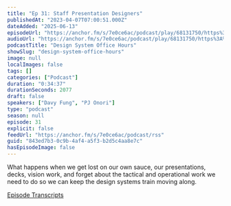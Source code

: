 ```yaml
---
title: "Ep 31: Staff Presentation Designers"
publishedAt: "2023-04-07T07:00:51.000Z"
dateAdded: "2025-06-13"
episodeUrl: "https://anchor.fm/s/7e0ce6ac/podcast/play/68131750/https%3A%2F%2Fd3ctxlq1ktw2nl.cloudfront.net%2Fstaging%2F2023-3-7%2F1ea4e00e-214a-e68d-02e9-2aa962a71f29.mp3"
audioUrl: "https://anchor.fm/s/7e0ce6ac/podcast/play/68131750/https%3A%2F%2Fd3ctxlq1ktw2nl.cloudfront.net%2Fstaging%2F2023-3-7%2F1ea4e00e-214a-e68d-02e9-2aa962a71f29.mp3"
podcastTitle: "Design System Office Hours"
showSlug: "design-system-office-hours"
image: null
localImages: false
tags: []
categories: ["Podcast"]
duration: "0:34:37"
durationSeconds: 2077
draft: false
speakers: ["Davy Fung", "PJ Onori"]
type: "podcast"
season: null
episode: 31
explicit: false
feedUrl: "https://anchor.fm/s/7e0ce6ac/podcast/rss"
guid: "843ed7b3-0c9b-4af4-a5f3-b2d5c4aa8e7c"
hasEpisodeImage: false
---
```

What happens when we get lost on our own sauce, our presentations, decks, vision work, and forget about the tactical and operational work we need to do so we can keep the design systems train moving along.

[Episode Transcripts](https://docs.google.com/document/d/1eBPOj7pQJBKCsc4uWlMM1XwwfTOLiK7Av_qEbwu2F_M/edit?usp=sharing)
